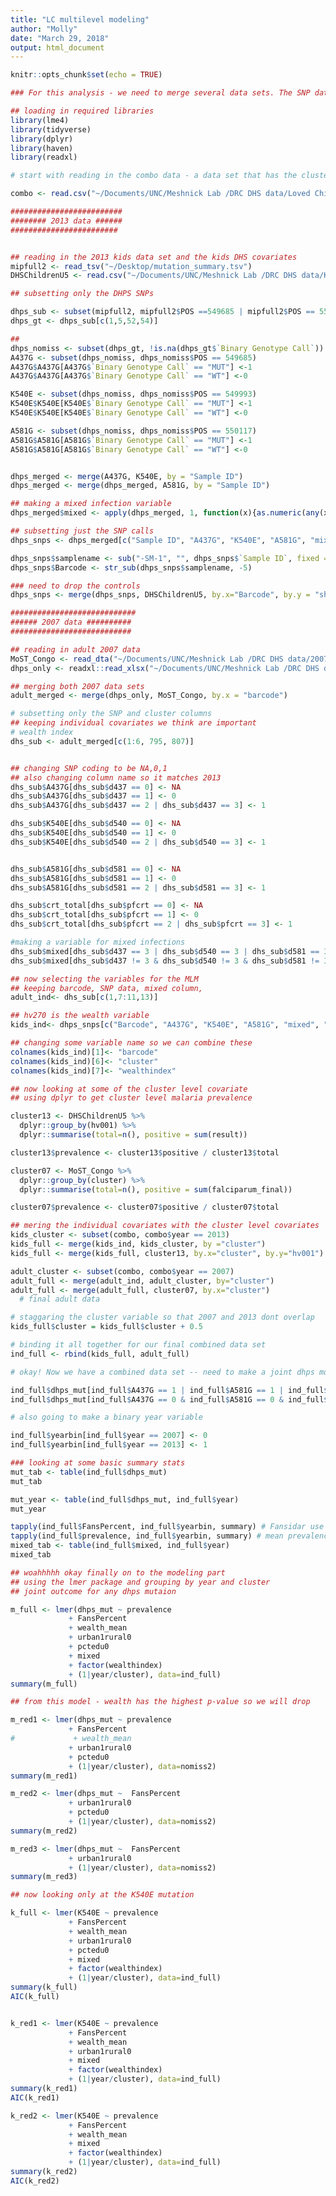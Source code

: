 ```yaml
---
title: "LC multilevel modeling"
author: "Molly"
date: "March 29, 2018"
output: html_document
---
```


```r
knitr::opts_chunk$set(echo = TRUE)
```

```r
### For this analysis - we need to merge several data sets. The SNP data, the DHS individual data and the DHS cluster level ddta. We need to do this for the 2007 and the 2013 data, so we start with five different data sets and end with one final data set 

## loading in required libraries
library(lme4)
library(tidyverse)
library(dplyr)
library(haven)
library(readxl)

# start with reading in the combo data - a data set that has the cluster level covariates for both 2007 and 2013

combo <- read.csv("~/Documents/UNC/Meshnick Lab /DRC DHS data/Loved Children data/COMBINED.csv")

#########################
######## 2013 data ######
########################


## reading in the 2013 kids data set and the kids DHS covariates 
mipfull2 <- read_tsv("~/Desktop/mutation_summary.tsv")
DHSChildrenU5 <- read.csv("~/Documents/UNC/Meshnick Lab /DRC DHS data/Kids databases/Copy of DataFullKids.csv")

## subsetting only the DHPS SNPs 

dhps_sub <- subset(mipfull2, mipfull2$POS ==549685 | mipfull2$POS == 550117 | mipfull2$POS == 549993)
dhps_gt <- dhps_sub[c(1,5,52,54)]

## 
dhps_nomiss <- subset(dhps_gt, !is.na(dhps_gt$`Binary Genotype Call`))
A437G <- subset(dhps_nomiss, dhps_nomiss$POS == 549685)
A437G$A437G[A437G$`Binary Genotype Call` == "MUT"] <-1
A437G$A437G[A437G$`Binary Genotype Call` == "WT"] <-0

K540E <- subset(dhps_nomiss, dhps_nomiss$POS == 549993)
K540E$K540E[K540E$`Binary Genotype Call` == "MUT"] <-1
K540E$K540E[K540E$`Binary Genotype Call` == "WT"] <-0

A581G <- subset(dhps_nomiss, dhps_nomiss$POS == 550117)
A581G$A581G[A581G$`Binary Genotype Call` == "MUT"] <-1
A581G$A581G[A581G$`Binary Genotype Call` == "WT"] <-0


dhps_merged <- merge(A437G, K540E, by = "Sample ID")
dhps_merged <- merge(dhps_merged, A581G, by = "Sample ID")

## making a mixed infection variable 
dhps_merged$mixed <- apply(dhps_merged, 1, function(x){as.numeric(any(x == "MIX", na.rm = T))}) #shit I love this function 

## subsetting just the SNP calls 
dhps_snps <- dhps_merged[c("Sample ID", "A437G", "K540E", "A581G", "mixed")]

dhps_snps$samplename <- sub("-SM-1", "", dhps_snps$`Sample ID`, fixed = T)
dhps_snps$Barcode <- str_sub(dhps_snps$samplename, -5)

### need to drop the controls 
dhps_snps <- merge(dhps_snps, DHSChildrenU5, by.x="Barcode", by.y = "sh312")


```

```r
############################
###### 2007 data ##########
###########################

## reading in adult 2007 data 
MoST_Congo <- read_dta("~/Documents/UNC/Meshnick Lab /DRC DHS data/2007 data/MoST-Congo.dta")
dhps_only <- readxl::read_xlsx("~/Documents/UNC/Meshnick Lab /DRC DHS data/2007 data/adult_dhps_only.xlsx")

## merging both 2007 data sets 
adult_merged <- merge(dhps_only, MoST_Congo, by.x = "barcode")

# subsetting only the SNP and cluster columns 
## keeping individual covariates we think are important
# wealth index 
dhs_sub <- adult_merged[c(1:6, 795, 807)]


## changing SNP coding to be NA,0,1 
## also changing column name so it matches 2013
dhs_sub$A437G[dhs_sub$d437 == 0] <- NA
dhs_sub$A437G[dhs_sub$d437 == 1] <- 0
dhs_sub$A437G[dhs_sub$d437 == 2 | dhs_sub$d437 == 3] <- 1

dhs_sub$K540E[dhs_sub$d540 == 0] <- NA
dhs_sub$K540E[dhs_sub$d540 == 1] <- 0
dhs_sub$K540E[dhs_sub$d540 == 2 | dhs_sub$d540 == 3] <- 1


dhs_sub$A581G[dhs_sub$d581 == 0] <- NA
dhs_sub$A581G[dhs_sub$d581 == 1] <- 0
dhs_sub$A581G[dhs_sub$d581 == 2 | dhs_sub$d581 == 3] <- 1

dhs_sub$crt_total[dhs_sub$pfcrt == 0] <- NA
dhs_sub$crt_total[dhs_sub$pfcrt == 1] <- 0
dhs_sub$crt_total[dhs_sub$pfcrt == 2 | dhs_sub$pfcrt == 3] <- 1

#making a variable for mixed infections 
dhs_sub$mixed[dhs_sub$d437 == 3 | dhs_sub$d540 == 3 | dhs_sub$d581 == 3] <- 1
dhs_sub$mixed[dhs_sub$d437 != 3 & dhs_sub$d540 != 3 & dhs_sub$d581 != 3] <- 0

```

```r
## now selecting the variables for the MLM 
## keeping barcode, SNP data, mixed column, 
adult_ind<- dhs_sub[c(1,7:11,13)]

## hv270 is the wealth variable 
kids_ind<- dhps_snps[c("Barcode", "A437G", "K540E", "A581G", "mixed", "hv001", "hv270")]

## changing some variable name so we can combine these 
colnames(kids_ind)[1]<- "barcode"
colnames(kids_ind)[6]<- "cluster"
colnames(kids_ind)[7]<- "wealthindex"

```

```r
## now looking at some of the cluster level covariate 
## using dplyr to get cluster level malaria prevalence 

cluster13 <- DHSChildrenU5 %>% 
  dplyr::group_by(hv001) %>%
  dplyr::summarise(total=n(), positive = sum(result))

cluster13$prevalence <- cluster13$positive / cluster13$total

cluster07 <- MoST_Congo %>% 
  dplyr::group_by(cluster) %>%
  dplyr::summarise(total=n(), positive = sum(falciparum_final))

cluster07$prevalence <- cluster07$positive / cluster07$total

## mering the individual covariates with the cluster level covariates 
kids_cluster <- subset(combo, combo$year == 2013) 
kids_full <- merge(kids_ind, kids_cluster, by ="cluster")
kids_full <- merge(kids_full, cluster13, by.x="cluster", by.y="hv001")

adult_cluster <- subset(combo, combo$year == 2007)
adult_full <- merge(adult_ind, adult_cluster, by="cluster")
adult_full <- merge(adult_full, cluster07, by.x="cluster")
  # final adult data 
```

```r
# staggaring the cluster variable so that 2007 and 2013 dont overlap 
kids_full$cluster = kids_full$cluster + 0.5

# binding it all together for our final combined data set 
ind_full <- rbind(kids_full, adult_full)
```

```r
# okay! Now we have a combined data set -- need to make a joint dhps mutation outcome variable 

ind_full$dhps_mut[ind_full$A437G == 1 | ind_full$A581G == 1 | ind_full$K540E == 1] <-1 
ind_full$dhps_mut[ind_full$A437G == 0 & ind_full$A581G == 0 & ind_full$K540E == 0] <-0 

# also going to make a binary year variable 

ind_full$yearbin[ind_full$year == 2007] <- 0
ind_full$yearbin[ind_full$year == 2013] <- 1
```

```r
### looking at some basic summary stats 
mut_tab <- table(ind_full$dhps_mut)
mut_tab

mut_year <- table(ind_full$dhps_mut, ind_full$year)
mut_year

tapply(ind_full$FansPercent, ind_full$yearbin, summary) # Fansidar use increased 
tapply(ind_full$prevalence, ind_full$yearbin, summary) # mean prevalence also increased 
mixed_tab <- table(ind_full$mixed, ind_full$year)
mixed_tab

```

```r
## woahhhhh okay finally on to the modeling part 
## using the lmer package and grouping by year and cluster 
## joint outcome for any dhps mutaion 

m_full <- lmer(dhps_mut ~ prevalence 
             + FansPercent 
             + wealth_mean
             + urban1rural0
             + pctedu0
             + mixed
             + factor(wealthindex)
             + (1|year/cluster), data=ind_full)
summary(m_full)

## from this model - wealth has the highest p-value so we will drop 

m_red1 <- lmer(dhps_mut ~ prevalence 
             + FansPercent 
#             + wealth_mean
             + urban1rural0
             + pctedu0
             + (1|year/cluster), data=nomiss2)
summary(m_red1)

m_red2 <- lmer(dhps_mut ~  FansPercent 
             + urban1rural0
             + pctedu0
             + (1|year/cluster), data=nomiss2)
summary(m_red2)

m_red3 <- lmer(dhps_mut ~  FansPercent 
             + urban1rural0
             + (1|year/cluster), data=nomiss2)
summary(m_red3)
```


```r
## now looking only at the K540E mutation 

k_full <- lmer(K540E ~ prevalence 
             + FansPercent 
             + wealth_mean
             + urban1rural0
             + pctedu0
             + mixed 
             + factor(wealthindex)
             + (1|year/cluster), data=ind_full)
summary(k_full)
AIC(k_full)


k_red1 <- lmer(K540E ~ prevalence 
             + FansPercent 
             + wealth_mean
             + urban1rural0
             + mixed
             + factor(wealthindex)
             + (1|year/cluster), data=ind_full)
summary(k_red1)
AIC(k_red1)

k_red2 <- lmer(K540E ~ prevalence 
             + FansPercent 
             + wealth_mean
             + mixed
             + factor(wealthindex)
             + (1|year/cluster), data=ind_full)
summary(k_red2)
AIC(k_red2)

```

